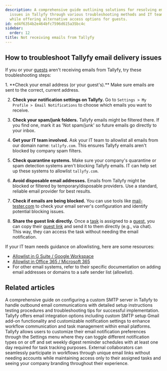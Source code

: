 ```yaml
---
description: A comprehensive guide outlining solutions for resolving email delivery
  issues in Tallyfy through various troubleshooting methods and IT team assistance
  while offering alternative access options for guests.
id: ed4f6354b2e464bfc7596d615a35bc4c
sidebar:
  order: 12
title: Not receiving emails from Tallyfy
---
```



## How to troubleshoot Tallyfy email delivery issues

If you or your [guests](/products/pro/documenting/guests/) aren't receiving emails from Tallyfy, try these troubleshooting steps:

<Steps>
1. **Check your email address (or your guest's).** Make sure emails are sent to the correct, current address.

2. **Check your notification settings on Tallyfy.** Go to `Settings > My Profile > Email Notifications` to choose which emails you want to receive.

3. **Check your spam/junk folders.** Tallyfy emails might be filtered there. If you find one, mark it as 'Not spam/junk' so future emails go directly to your inbox.

4. **Get your IT team involved.** Ask your IT team to allowlist all emails from our domain name: `tallyfy.com`. This ensures Tallyfy emails aren't blocked by company spam filters.

5. **Check quarantine systems.** Make sure your company's quarantine or spam detection systems aren't blocking Tallyfy emails. IT can help set up these systems to allowlist `tallyfy.com`.

6. **Avoid disposable email addresses.** Emails from Tallyfy might be blocked or filtered by temporary/disposable providers. Use a standard, reliable email provider for best results.

7. **Check if emails are being blocked.** You can use tools like [mail-tester.com](https://www.mail-tester.com/) to check your email server's configuration and identify potential blocking issues.

8. **Share the guest link directly.** Once a [task](/products/pro/tracking-and-tasks/tasks/) is assigned to a [guest](/products/pro/documenting/guests/), you can copy their [guest link](/products/pro/documenting/guests/how-to-find-a-guest-task-link-in-tallyfy/) and send it to them directly (e.g., via chat). This way, they can access the task without needing the email notification.
</Steps>

If your IT team needs guidance on allowlisting, here are some resources:

*   [Allowlist in G Suite / Google Workspace](https://support.google.com/a/answer/60751)
*   [Allowlist in Office 365 / Microsoft 365](https://learn.microsoft.com/en-us/microsoft-365/security/office-365-security/create-safe-sender-lists-in-office-365)
*   For other email systems, refer to their specific documentation on adding email addresses or domains to a safe sender list (allowlist).


## Related articles
<CardGrid>
<LinkTitleCard header="<b>Email > Set up custom SMTP sending</b>" href="/products/pro/integrations/email/how-to-set-up-custom-smtp-in-tallyfy/" > A comprehensive guide on configuring a custom SMTP server in Tallyfy to handle outbound email communications with detailed setup instructions testing procedures and troubleshooting tips for successful implementation. </LinkTitleCard>
<LinkTitleCard header="<b>Integrations > Email and SMTP</b>" href="/products/pro/integrations/email/" > Tallyfy offers email integration options including custom SMTP setup Gmail add-on functionality and customizable notification settings to enhance workflow communication and task management within email platforms. </LinkTitleCard>
<LinkTitleCard header="<b>Personal Settings > Manage email notifications</b>" href="/products/pro/settings/personal-settings/how-can-i-manage-email-notifications-in-tallyfy/" > Tallyfy allows users to customize their email notification preferences through the Settings menu where they can toggle different notification types on or off and set weekly digest reminder schedules with at least one day required for task tracking purposes. </LinkTitleCard>
<LinkTitleCard header="<b>Features > Customer facing</b>" href="/products/pro/tutorials/features/customer-facing/" > External collaborators can seamlessly participate in workflows through unique email links without needing accounts while maintaining access only to their assigned tasks and seeing your company branding throughout their experience. </LinkTitleCard>
</CardGrid>